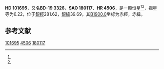 {{Starbox begin
| name = HD 101695
}}
{{Starbox observe
| epoch = [[J2000.0|J2000.0]]
| constell = {{星座名待查}}<ref name=SIMBAD>{{cite web
 | url=http://simbad.u-strasbg.fr/simbad/sim-id?Ident=HR+4506
 | title =Pulsating variable Star
 | publisher=Centre de Données astronomiques de Strasbourg
 | work=SIMBAD
 | accessdate=2012-07-13}}</ref><ref name=DATA>{{cite web
 | url=http://vizier.u-strasbg.fr/viz-bin/VizieR-5?-out.add=.&-source=5050&-corr=PK=HR&-out.max=9999&HR=4506
 | title=VizieR Detailed Page
 | accessdate=2012-07-13
 | archive-date=2016-03-05
 | archive-url=https://web.archive.org/web/20160305194148/http://vizier.u-strasbg.fr/viz-bin/VizieR-5?-out.add=.&-source=5050&-corr=PK=HR&-out.max=9999&HR=4506
 | dead-url=no
 }}</ref>
| 星官 = 
| ra = {{RA|11|42|3.5}}<ref name=SIMBAD /><ref name=DATA />
| dec = {{DEC|-20|17|38}}<ref name=SIMBAD /><ref name=DATA />
| appmag_v = 6.22<ref name=SIMBAD /><ref name=DATA />
}}
{{Starbox character
| class = K0<ref name=SIMBAD /><ref name=DATA />
| b-v = 0.95<ref name=SIMBAD /><ref name=DATA />
| u-b = <ref name=SIMBAD /><ref name=DATA />
| r-i = <ref name=SIMBAD /><ref name=DATA />
| variable = 
}}
{{Starbox astrometry
| radial_v = 
| prop_mo_ra = -14
| parallax = 
| p_error = 
}}
{{Starbox catalog
| names =BD-19 3326，[[SAO星表|SAO]] 180117，[[HD星表|HD]] 101695，[[HR星表|HR]] 4506}}
{{Starbox reference |Simbad=HR+4506}}
{{Starbox end}}

'''HD 101695'''，又名'''BD-19 3326'''，'''SAO 180117'''、'''HR 4506'''，是一颗恒星<ref name=SIMBAD /><ref name=DATA />，视星等为6.22，位于[[銀道座標系|銀經]]281.62，[[銀道座標系|銀緯]]39.69，其[[B1900.0|B1900.0]]坐标为赤經{{RA|11|37|0.6}}，赤緯{{DEC|-19|39.69|17}}。

== 参考文献 ==
{{reflist}}

{{star-stub}}

[[Category:HD和HDE天體|101695]]
[[Category:HR天體|4506]]
[[Category:SAO天體|180117]]
